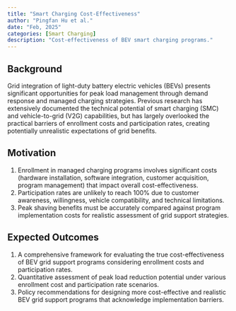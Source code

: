 ```yaml
---
title: "Smart Charging Cost-Effectiveness"
author: "Pingfan Hu et al."
date: "Feb, 2025"
categories: [Smart Charging]
description: "Cost-effectiveness of BEV smart charging programs."
---
```


## Background

Grid integration of light-duty battery electric vehicles (BEVs) presents significant opportunities for peak load management through demand response and managed charging strategies. Previous research has extensively documented the technical potential of smart charging (SMC) and vehicle-to-grid (V2G) capabilities, but has largely overlooked the practical barriers of enrollment costs and participation rates, creating potentially unrealistic expectations of grid benefits.

## Motivation

1. Enrollment in managed charging programs involves significant costs (hardware installation, software integration, customer acquisition, program management) that impact overall cost-effectiveness.
2. Participation rates are unlikely to reach 100% due to customer awareness, willingness, vehicle compatibility, and technical limitations.
3. Peak shaving benefits must be accurately compared against program implementation costs for realistic assessment of grid support strategies.

## Expected Outcomes

1. A comprehensive framework for evaluating the true cost-effectiveness of BEV grid support programs considering enrollment costs and participation rates.
2. Quantitative assessment of peak load reduction potential under various enrollment cost and participation rate scenarios.
3. Policy recommendations for designing more cost-effective and realistic BEV grid support programs that acknowledge implementation barriers.